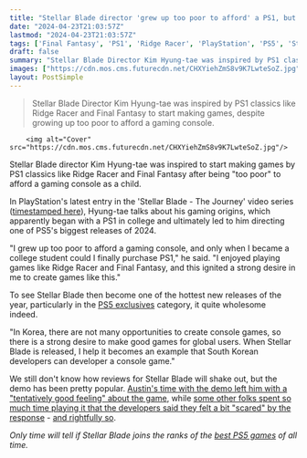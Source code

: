 ```yaml
---
title: "Stellar Blade director 'grew up too poor to afford' a PS1, but when he finally got one in college, Ridge Racer and Final Fantasy inspired him to make games"
date: "2024-04-23T21:03:57Z"
lastmod: "2024-04-23T21:03:57Z"
tags: ['Final Fantasy', 'PS1', 'Ridge Racer', 'PlayStation', 'PS5', 'Stellar Blade', 'PS5 Exclusives']
draft: false
summary: "Stellar Blade Director Kim Hyung-tae was inspired by PS1 classics like Ridge Racer and Final Fantasy to start making games, despite growing up too poor to afford a gaming console."
images: ["https://cdn.mos.cms.futurecdn.net/CHXYiehZmS8v9K7LwteSoZ.jpg"]
layout: PostSimple
---
```

> Stellar Blade Director Kim Hyung-tae was inspired by PS1 classics like Ridge Racer and Final Fantasy to start making games, despite growing up too poor to afford a gaming console.


        <img alt="Cover" src="https://cdn.mos.cms.futurecdn.net/CHXYiehZmS8v9K7LwteSoZ.jpg"/>
        
Stellar Blade director Kim Hyung-tae was inspired to start making games by PS1 classics like Ridge Racer and Final Fantasy after being "too poor" to afford a gaming console as a child.

In PlayStation's latest entry in the 'Stellar Blade - The Journey' video series ([timestamped here](https://youtu.be/lURBM0Mgtes?si=tRSoQgZ5WmwZKFUv&t=509)), Hyung-tae talks about his gaming origins, which apparently began with a PS1 in college and ultimately led to him directing one of PS5's biggest releases of 2024.

"I grew up too poor to afford a gaming console, and only when I became a college student could I finally purchase PS1," he said. "I enjoyed playing games like Ridge Racer and Final Fantasy, and this ignited a strong desire in me to create games like this."

To see Stellar Blade then become one of the hottest new releases of the year, particularly in the [PS5 exclusives](https://www.gamesradar.com/ps5-exclusives/) category, it quite wholesome indeed. 

"In Korea, there are not many opportunities to create console games, so there is a strong desire to make good games for global users. When Stellar Blade is released, I help it becomes an example that South Korean developers can developer a console game."

We still don't know how reviews for Stellar Blade will shake out, but the demo has been pretty popular. [Austin's time with the demo left him with a "tentatively good feeling" about the game](https://www.gamesradar.com/stellar-blade-hands-on-preview/), while [some other folks spent so much time playing it that the developers said they felt a bit "scared" by the response](https://www.gamesradar.com/stellar-blade-dev-a-bit-scared-by-diehard-fans-whove-somehow-already-put-50-hours-into-the-ps5-action-rpg-please-go-easy-on-the-demo/) - [and rightfully so](https://www.gamesradar.com/games/action/oh-thats-why-the-stellar-blade-devs-were-terrified-by-demo-players-one-fans-spent-about-60-hours-maxing-eves-skill-tree-before-the-action-rpg-is-even-out/).

*Only time will tell if Stellar Blade joins the ranks of the *[<em>best PS5 games</em>](https://www.gamesradar.com/best-ps5-games/)* of all time.*
        
